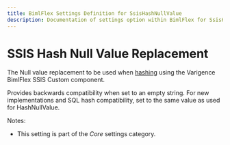 ```yaml
---
title: BimlFlex Settings Definition for SsisHashNullValue
description: Documentation of settings option within BimlFlex for SsisHashNullValue
---
```

<head>
  <meta name="varigenceProduct" content="BimlFlex"></meta>
  <meta name="varigenceArticleType" content="Reference"></meta>
</head>

# SSIS Hash Null Value Replacement

The Null value replacement to be used when [hashing](xref:bimlflex-concepts-hashing) using the Varigence BimlFlex SSIS Custom component.

Provides backwards compatibility when set to an empty string. For new implementations and SQL hash compatibility, set to the same value as used for HashNullValue.

Notes:

* This setting is part of the *Core* settings category.

